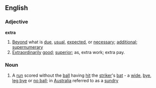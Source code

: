 ==English==
===Adjective===
'''extra'''
# [[Beyond]] what is [[due]], [[usual]], [[expect]]ed, or [[necessary]]; [[additional]]; [[supernumerary]]
# [[Extraordinarily]] [[good]]; [[superior]]; as, extra work; extra pay.
===Noun===
# {{Cricket}} A [[run]] scored without the [[ball]] having [[hit]] the [[striker]]'s [[bat]] - a [[wide]], [[bye]], [[leg bye]] or [[no ball]]; in [[Australia]] referred to as a [[sundry]]